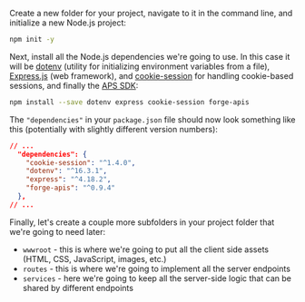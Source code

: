 Create a new folder for your project, navigate to it in the command line,
and initialize a new Node.js project:

```bash
npm init -y
```

Next, install all the Node.js dependencies we're going to use. In this case it will be [dotenv](https://www.npmjs.com/package/dotenv)
(utility for initializing environment variables from a file), [Express.js](https://expressjs.com) (web framework),
and [cookie-session](https://www.npmjs.com/package/cookie-session) for handling cookie-based sessions, and finally the [APS SDK](https://www.npmjs.com/package/forge-apis):

```bash
npm install --save dotenv express cookie-session forge-apis
```

The `"dependencies"` in your `package.json` file should now look something like this
(potentially with slightly different version numbers):

```json
// ...
  "dependencies": {
    "cookie-session": "^1.4.0",
    "dotenv": "^16.3.1",
    "express": "^4.18.2",
    "forge-apis": "^0.9.4"
  },
// ...
```

Finally, let's create a couple more subfolders in your project folder that we're going to need later:

- `wwwroot` - this is where we're going to put all the client side assets (HTML, CSS, JavaScript, images, etc.)
- `routes` - this is where we're going to implement all the server endpoints
- `services` - here we're going to keep all the server-side logic that can be shared by different endpoints
